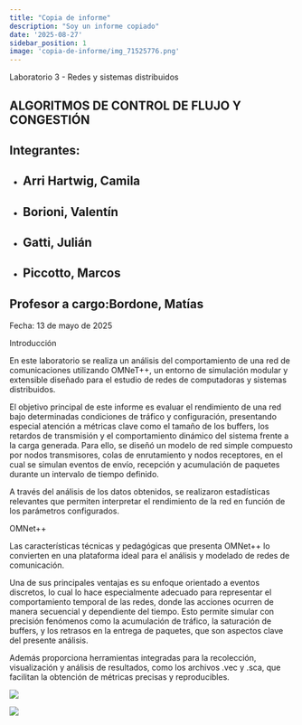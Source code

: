 ```yaml
---
title: "Copia de informe"
description: "Soy un informe copiado"
date: '2025-08-27'
sidebar_position: 1
image: 'copia-de-informe/img_71525776.png'
---
```



<ColorText color="#000000"></ColorText>


<ColorText color="#073763">Laboratorio 3 - Redes y sistemas distribuidos</ColorText>


<ColorText color="#073763"></ColorText>


<ColorText color="#073763"></ColorText>


<ColorText color="#073763"></ColorText>


<ColorText color="#ffffff"></ColorText>


## ALGORITMOS DE CONTROL DE FLUJO Y CONGESTIÓN


## 


<ColorText color="#000000"></ColorText>


<ColorText color="#000000"></ColorText>


<ColorText color="#000000"></ColorText>


## Integrantes:


- ## Arri Hartwig, Camila


- ## Borioni, Valentín


- ## Gatti, Julián


- ## Piccotto, Marcos




## Profesor a cargo:Bordone, Matías


<ColorText color="#073763">Fecha</ColorText><ColorText color="#073763">:</ColorText> 13 de mayo de 2025


<ColorText color="#073763">Introducción</ColorText>


En este laboratorio se realiza un análisis del comportamiento de una red de comunicaciones utilizando OMNeT++, un entorno de simulación modular y extensible diseñado para el <ColorText color="#00ff00">estudio de redes de computadoras y sistemas distribuidos.</ColorText>


<ColorText color="#00ff00">El objetivo principal de este informe es evaluar el rendimiento de una red bajo determinadas condiciones de tráfico y configuración, presentando especial atención a métricas clave como el tamaño de los buffers, los retardos de transmisión y el comportamiento dinámico del sistema frente a la carga generada. Para ello, se diseñó un modelo de red simple compuesto por nodos transmisores, colas de enrutamiento y nodos receptores, en el cual se simulan eventos de envío, recepción y acumulación de paquetes durante un intervalo de tiempo definido.</ColorText>


<ColorText color="#000000">A través del análisis de los datos obtenidos, se realizaron estadísticas relevantes que permiten interpretar el rendimiento de la red en función de los parámetros configurados.</ColorText>


<ColorText color="#000000"></ColorText>


<ColorText color="#073763">OMNet++</ColorText><ColorText color="#000000"> </ColorText>


<ColorText color="#000000"></ColorText>


<ColorText color="#ff9900">Las características técnicas y pedagógicas que presenta OMNet++ lo convierten en una plataforma ideal para el análisis y modelado de redes de comunicación.</ColorText>


<ColorText color="#ff9900">Una de sus principales ventajas es su enfoque orientado a eventos discretos, lo cual lo hace especialmente adecuado para representar el comportamiento temporal de las redes, donde las acciones ocurren de manera secuencial y dependiente del tiempo. Esto permite simular con precisión fenómenos como la acumulación de tráfico, la saturación de buffers, y los retrasos en la entrega de paquetes, que son aspectos clave del presente análisis.</ColorText>


Además proporciona herramientas integradas para la recolección, visualización y análisis de resultados, como los archivos <ColorText color="#274e13">.vec</ColorText> y <ColorText color="#274e13">.sca</ColorText><ColorText color="#000000">, que facilitan la obtención de métricas precisas y reproducibles.</ColorText>


<ColorText color="#000000"></ColorText>


![](/img/copia-de-informe/img_66449418.png)




![](/img/copia-de-informe/img_80256461.png)




<ColorText color="#000000"></ColorText>


<ColorText color="#0000ee"><VideoPlayer src="fH8-2wxavJg" />

</ColorText>

